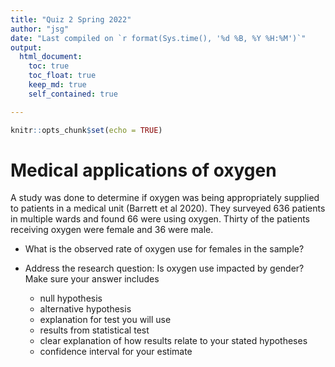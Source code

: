 ```yaml
---
title: "Quiz 2 Spring 2022"
author: "jsg"
date: "Last compiled on `r format(Sys.time(), '%d %B, %Y %H:%M')`"
output:
  html_document:
    toc: true
    toc_float: true
    keep_md: true
    self_contained: true

---
```


```r
knitr::opts_chunk$set(echo = TRUE)
```

# Medical applications of oxygen

A study was done to determine if oxygen was being appropriately supplied to patients
in a medical unit (Barrett et al 2020). They surveyed 636 patients in multiple wards and
found 66 were using oxygen.  Thirty of the patients receiving oxygen were female
and 36 were male.

* What is the observed rate of oxygen use for females in the sample?

* Address the research question:  Is oxygen use impacted by gender? Make sure your 
answer includes

  * null hypothesis
  * alternative hypothesis
  * explanation for test you will use
  * results from statistical test
  * clear explanation of how results relate to your stated hypotheses
  * confidence interval for your estimate
